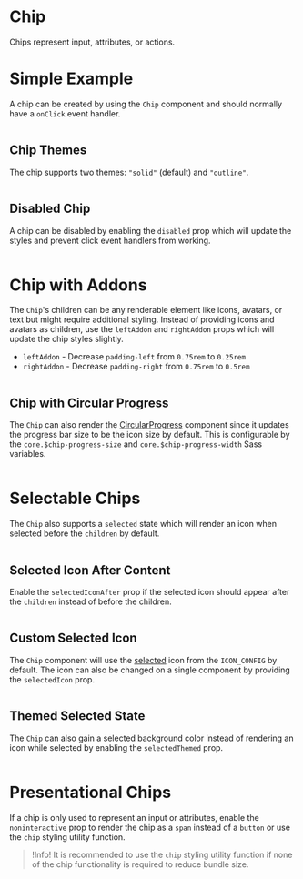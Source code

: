 # Chip

Chips represent input, attributes, or actions.

# Simple Example

A chip can be created by using the `Chip` component and should normally have a
`onClick` event handler.

```demo source="./SimpleChipExample.tsx"

```

## Chip Themes

The chip supports two themes: `"solid"` (default) and `"outline"`.

```demo source="./ChipThemeExample.tsx"

```

## Disabled Chip

A chip can be disabled by enabling the `disabled` prop which will update the
styles and prevent click event handlers from working.

```demo source="./DisabledChipExample.tsx"

```

# Chip with Addons

The `Chip`'s children can be any renderable element like icons, avatars, or
text but might require additional styling. Instead of providing icons and
avatars as children, use the `leftAddon` and `rightAddon` props which will
update the chip styles slightly.

- `leftAddon` - Decrease `padding-left` from `0.75rem` to `0.25rem`
- `rightAddon` - Decrease `padding-right` from `0.75rem` to `0.5rem`

```demo source="./ChipWithAddonsExample.tsx"

```

## Chip with Circular Progress

The `Chip` can also render the [CircularProgress](/components/progress#circular-progress)
component since it updates the progress bar size to be the icon size by default.
This is configurable by the `core.$chip-progress-size` and
`core.$chip-progress-width` Sass variables.

```demo source="./ChipWithCircularProgressExample.tsx"

```

# Selectable Chips

The `Chip` also supports a `selected` state which will render an icon when
selected before the `children` by default.

```demo source="./SelectableChipExample.tsx"

```

## Selected Icon After Content

Enable the `selectedIconAfter` prop if the selected icon should appear after the
`children` instead of before the children.

```demo source="./SelectedIconAfterExample.tsx"

```

## Custom Selected Icon

The `Chip` component will use the
[selected](/customization/icon-config#selected) icon from the `ICON_CONFIG` by
default. The icon can also be changed on a single component by providing the
`selectedIcon` prop.

```demo source="./CustomSelectedIconExample.tsx"

```

## Themed Selected State

The `Chip` can also gain a selected background color instead of rendering an
icon while selected by enabling the `selectedThemed` prop.

```demo source="./ThemedSelectedStateExample.tsx"

```

# Presentational Chips

If a chip is only used to represent an input or attributes, enable the
`noninteractive` prop to render the chip as a `span` instead of a `button`
or use the `chip` styling utility function.

> !Info! It is recommended to use the `chip` styling utility function if none of
> the chip functionality is required to reduce bundle size.

```demo source="./PresentationalChipsExample.tsx"

```

